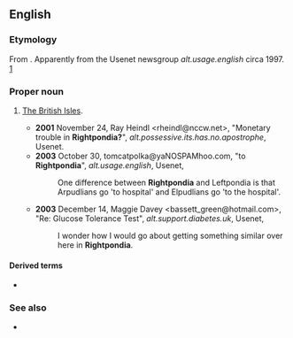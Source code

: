 ==English==

===Etymology===
From {{compound|right|t1=east|pond|t2=Atlantic Ocean|lang=en}}{{suffix||ia|lang=en}}. Apparently from the Usenet newsgroup ''alt.usage.english'' circa 1997. [http://groups.google.com/group/alt.usage.english/browse_frm/thread/f0a61071e7d33b56]

===Proper noun===
{{en-proper noun}}

# {{context|slang|lang=en}} [[British Isles|The British Isles]].
#* '''2001''' November 24, Ray Heindl <rheindl@nccw.net>, "Monetary trouble in '''Rightpondia?'''", ''alt.possessive.its.has.no.apostrophe'', Usenet.
#* '''2003''' October 30, tomcatpolka@yaNOSPAMhoo.com, "to '''Rightpondia'''", ''alt.usage.english'', Usenet,
#*: One difference between '''Rightpondia''' and Leftpondia is that Arpudlians go 'to hospital' and Elpudlians go 'to the hospital'.
#* '''2003''' December 14, Maggie Davey <bassett_green@hotmail.com>, "Re: Glucose Tolerance Test", ''alt.support.diabetes.uk'', Usenet,
#*: I wonder how I would go about getting something similar over here in '''Rightpondia'''.

====Derived terms====
* {{l|en|Rightpondian}}

===See also===
* {{l|en|Leftpondia}}